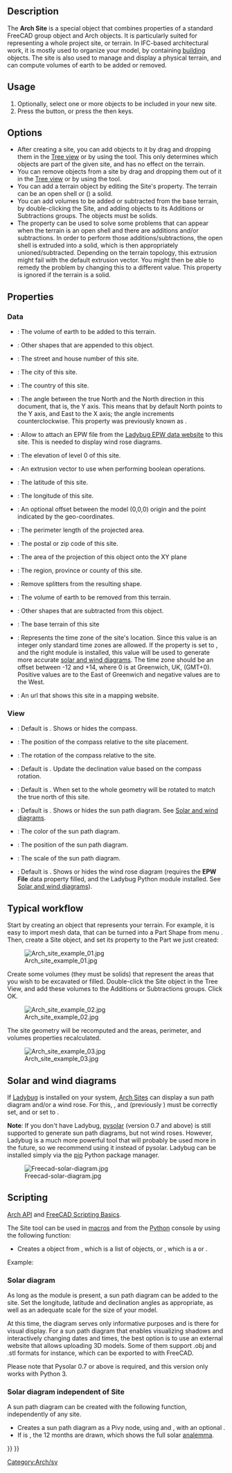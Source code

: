 <languages/>

{{Docnav
|[[BIM_Project|Project]]
|[[Arch_Building|Building]]
|[[BIM_Workbench|BIM]]
|IconL=BIM_Project.svg
|IconR=Arch_Building.svg
|IconC=Workbench_BIM.svg
}}

{{VeryImportantMessage|THIS COMMAND IS PART OF THE INTEGRATED [[BIM_Workbench|BIM WORKBENCH]] IN V1.0<br>
This page has been updated for that version.}}

<div class="mw-translate-fuzzy">
{{GuiCommand/sv|Name=Arch Site|Name/sv=Arch Site|Workbenches=[[Arch_Workbench/sv|Arch]]|MenuLocation=Arch → Site|Shortcut=S I|SeeAlso=[[Arch Floor/sv|Arch Floor]], [[Arch Building/sv|Arch Building]]}}
</div>

==Description==

The '''Arch Site''' is a special object that combines properties of a standard FreeCAD group object and Arch objects. It is particularly suited for representing a whole project site, or terrain. In IFC-based architectural work, it is mostly used to organize your model, by containing [[Arch_Building|building]] objects. The site is also used to manage and display a physical terrain, and can compute volumes of earth to be added or removed.

==Usage==

# Optionally, select one or more objects to be included in your new site.
# Press the {{Button|[[Image:Arch_Site.svg|16px]] [[Arch_Site|Site]]}} button, or press the {{KEY|S}} then {{KEY|I}} keys.

==Options==

* After creating a site, you can add objects to it by drag and dropping them in the [[Tree_view|Tree view]] or by using the {{Button|[[Image:Arch Add.svg|16px]] [[Arch Add|Arch Add]]}} tool. This only determines which objects are part of the given site, and has no effect on the terrain.
* You can remove objects from a site by drag and dropping them out of it in the [[Tree_view|Tree view]] or by using the {{Button|[[Image:Arch Remove.svg|16px]] [[Arch Remove|Arch Remove]]}} tool.
* You can add a terrain object by editing the Site's {{PropertyData|Terrain}} property. The terrain can be an open shell or ({{Version|0.21}}) a solid.
* You can add volumes to be added or subtracted from the base terrain, by double-clicking the Site, and adding objects to its Additions or Subtractions groups. The objects must be solids.
* The {{PropertyData|Extrusion Vector}} property can be used to solve some problems that can appear when the terrain is an open shell and there are additions and/or subtractions. In order to perform those additions/subtractions, the open shell is extruded into a solid, which is then appropriately unioned/subtracted. Depending on the terrain topology, this extrusion might fail with the default extrusion vector. You might then be able to remedy the problem by changing this to a different value. This property is ignored if the terrain is a solid.

==Properties==

=== Data ===

{{Properties_Title|Site}}

* {{PropertyData|Addition Volume|Volume}}: The volume of earth to be added to this terrain.
* {{PropertyData|Additions|LinkList}}: Other shapes that are appended to this object.
* {{PropertyData|Address|String}}: The street and house number of this site.
* {{PropertyData|City|String}}: The city of this site.
* {{PropertyData|Country|String}}: The country of this site.
* {{PropertyData|Declination|Angle}}: The angle between the true North and the North direction in this document, that is, the Y axis. This means that by default North points to the Y axis, and East to the X axis; the angle increments counterclockwise. This property was previously known as {{PropertyData|North Deviation}}.
* {{PropertyData|EPW File|FileIncluded}}: Allow to attach an EPW file from the [https://www.ladybug.tools/epwmap/ Ladybug EPW data website] to this site. This is needed to display wind rose diagrams.
* {{PropertyData|Elevation|Length}}: The elevation of level 0 of this site.
* {{PropertyData|Extrusion Vector|Vector}}: An extrusion vector to use when performing boolean operations.
* {{PropertyData|Latitude|Float}}: The latitude of this site.
* {{PropertyData|Longitude|Float}}: The longitude of this site.
* {{PropertyData|Origin Offset|Vector}}: An optional offset between the model (0,0,0) origin and the point indicated by the geo-coordinates.
* {{PropertyData|Perimeter|Length}}: The perimeter length of the projected area.
* {{PropertyData|Postal Code|String}}: The postal or zip code of this site.
* {{PropertyData|Projected Area|Area}}: The area of the projection of this object onto the XY plane
* {{PropertyData|Region|String}}: The region, province or county of this site.
* {{PropertyData|Remove Splitter|Bool}}: Remove splitters from the resulting shape.
* {{PropertyData|Subtraction Volume|Volume}}: The volume of earth to be removed from this terrain.
* {{PropertyData|Subtractions|LinkList}}: Other shapes that are subtracted from this object.
* {{PropertyData|Terrain|Link}}: The base terrain of this site
* {{PropertyData|Time Zone|Integer}}: Represents the time zone of the site's location. Since this value is an integer only standard time zones are allowed. If the {{PropertyView|Solar Diagram}} property is set to {{TRUE}}, and the right module is installed, this value will be used to generate more accurate [[#Solar_and_wind_diagrams|solar and wind diagrams]]. The time zone should be an offset between -12 and +14, where 0 is at Greenwich, UK, (GMT+0). Positive values are to the East of Greenwich and negative values are to the West.
* {{PropertyData|Url|String}}: An url that shows this site in a mapping website.

=== View ===

{{Properties_Title|Compass}}

* {{PropertyView|Compass|Bool}}: Default is {{Value|False}}. Shows or hides the compass.
* {{PropertyView|Compass Position|Vector}}: The position of the compass relative to the site placement.
* {{PropertyView|Compass Rotation|Angle}}: The rotation of the compass relative to the site.
* {{PropertyView|Update Declination|Bool}}: Default is {{Value|False}}. Update the declination value based on the compass rotation.

{{Properties_Title|Site}}

* {{PropertyView|Orientation|Enumeration}}: Default is {{Value|Project North}}. When set to {{Value|True North}} the whole geometry will be rotated to match the true north of this site.
* {{PropertyView|Solar Diagram|Bool}}: Default is {{Value|False}}. Shows or hides the sun path diagram. See [[#Solar_and_wind_diagrams|Solar and wind diagrams]].
* {{PropertyView|Solar Diagram Color|Color}}: The color of the sun path diagram.
* {{PropertyView|Solar Diagram Position|Vector}}: The position of the sun path diagram.
* {{PropertyView|Solar Diagram Scale|Float}}: The scale of the sun path diagram.
* {{PropertyView|Wind Rose|Bool}}: Default is {{value|False}}. Shows or hides the wind rose diagram (requires the '''EPW File''' data property filled, and the Ladybug Python module installed. See [[#Solar_and_wind_diagrams|Solar and wind diagrams]]).

== Typical workflow ==

Start by creating an object that represents your terrain. For example, it is easy to import mesh data, that can be turned into a Part Shape from menu {{MenuCommand|Part → Create Shape from Mesh}}. Then, create a Site object, and set its {{PropertyData|Terrain}} property to the Part we just created:

[[Image:Arch site example 01.jpg]]

Create some volumes (they must be solids) that represent the areas that you wish to be excavated or filled. Double-click the Site object in the Tree View, and add these volumes to the Additions or Subtractions groups. Click OK.

[[Image:Arch site example 02.jpg]]

The site geometry will be recomputed and the areas, perimeter, and volumes properties recalculated.

[[Image:Arch site example 03.jpg]]

== Solar and wind diagrams ==

If [https://www.ladybug.tools/ladybug.html Ladybug] is installed on your system, [[Arch_Site|Arch Sites]] can display a sun path diagram and/or a wind rose. For this, {{PropertyData|Longitude}}, {{PropertyData|Latitude}} and {{PropertyData|Declination}} (previously {{PropertyData|North Deviation}}) must be correctly set, and {{PropertyView|Solar Diagram}} or {{PropertyView|Wind Rose}} set to {{TRUE}}.

'''Note''': If you don't have Ladybug, [http://pysolar.org/ pysolar] (version 0.7 and above) is still supported to generate sun path diagrams, but not wind roses. However, Ladybug is a much more powerful tool that will probably be used more in the future, so we recommend using it instead of pysolar. Ladybug can be installed simply via the  [https://github.com/ladybug-tools/ladybug?tab=readme-ov-file#installation pip] Python package manager.

[[Image:Freecad-solar-diagram.jpg]]

==Scripting==

{{Emphasis|See also:}} [[Arch_API|Arch API]] and [[FreeCAD_Scripting_Basics|FreeCAD Scripting Basics]].

The Site tool can be used in [[Macros|macros]] and from the [[Python|Python]] console by using the following function:

{{Code|code=
Site = makeSite(objectslist=None, baseobj=None, name="Site")
}}

* Creates a {{incode|Site}} object from {{incode|objectslist}}, which is a list of objects, or {{incode|baseobj}}, which is a {{incode|Shape}} or {{incode|Terrain}}.

Example:
{{Code|code=
import FreeCAD, Draft, Arch

p1 = FreeCAD.Vector(0, 0, 0)
p2 = FreeCAD.Vector(2000, 0, 0)
baseline = Draft.makeLine(p1, p2)
Wall = Arch.makeWall(baseline, length=None, width=150, height=2000)
FreeCAD.ActiveDocument.recompute()

Building = Arch.makeBuilding([Wall])
Site = Arch.makeSite([Building])

FreeCAD.ActiveDocument.recompute()
FreeCAD.Gui.ActiveDocument.ActiveView.viewIsometric()
}}

=== Solar diagram ===

As long as the {{incode|pysolar}} module is present, a sun path diagram can be added to the site. Set the longitude, latitude and declination angles as appropriate, as well as an adequate scale for the size of your model.

At this time, the diagram serves only informative purposes and is there for visual display. For a sun path diagram that enables visualizing shadows and interactively changing dates and times, the best option is to use an external website that allows uploading 3D models. Some of them support .obj and .stl formats for instance, which can be exported to with FreeCAD. 

Please note that Pysolar 0.7 or above is required, and this version only works with Python 3.

{{Code|code=
Site.Longitude = -46.38
Site.Latitude = -23.33
Site.Declination = 30
# Uncomment if you want to show the compass
# Site.ViewObject.Compass = True

Site.ViewObject.SolarDiagram = True
Site.ViewObject.SolarDiagramScale = 10000
FreeCAD.ActiveDocument.recompute()
}}

=== Solar diagram independent of Site ===

A sun path diagram can be created with the following function, independently of any site.
{{Code|code=
Node = makeSolarDiagram(longitude, latitude, scale=1, complete=False)
}}

* Creates a sun path diagram as a Pivy node, using {{incode|longitude}} and {{incode|latitude}}, with an optional {{incode|scale}}.
* If {{incode|complete}} is {{incode|True}}, the 12 months are drawn, which shows the full solar [https://en.wikipedia.org/wiki/Analemma analemma].

{{Code|code=
import FreeCADGui, Arch

Node = Arch.makeSolarDiagram(-46.38, -23.33, scale=10000, complete=True)
FreeCAD.Gui.ActiveDocument.ActiveView.getSceneGraph().addChild(Node)
}}


<div class="mw-translate-fuzzy">
[[Category:Arch/sv]]
</div>

{{BIM_Tools_navi{{#translation:}}}}
{{Userdocnavi{{#translation:}}}}